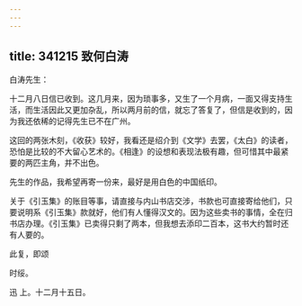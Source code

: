 ```yaml
---
---
---
```

title: 341215 致何白涛
---




白涛先生：

十二月八日信已收到。这几月来，因为琐事多，又生了一个月病，一面又得支持生活，而生活因此又更加杂乱，所以两月前的信，就忘了答复了，但信是收到的，因为我还依稀的记得先生已不在广州。

这回的两张木刻，《收获》较好，我看还是绍介到《文学》去罢，《太白》的读者，恐怕是比较的不大留心艺术的。《相逢》的设想和表现法极有趣，但可惜其中最紧要的两匹主角，并不出色。

先生的作品，我希望再寄一份来，最好是用白色的中国纸印。

关于《引玉集》的账目等事，请直接与内山书店交涉，书款也可直接寄给他们，只要说明系《引玉集》款就好，他们有人懂得汉文的。因为这些卖书的事情，全在归书店办理。《引玉集》已卖得只剩了两本，但我想去添印二百本，这书大约暂时还有人要的。

此复，即颂

时绥。

迅 上。十二月十五日。